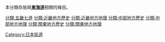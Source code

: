 本分類存放與'''[[東海道|東海道]]'''相關的條目。

[[分類:五畿七道|分類:五畿七道]]
[[分類:近畿地方歷史|分類:近畿地方歷史]]
[[分類:近畿地方地理|分類:近畿地方地理]]
[[分類:中部地方歷史|分類:中部地方歷史]]
[[分類:中部地方地理|分類:中部地方地理]]
[[分類:關東地方歷史|分類:關東地方歷史]]
[[分類:關東地方地理|分類:關東地方地理]]
[[Category:日本街道|Category:日本街道]]
